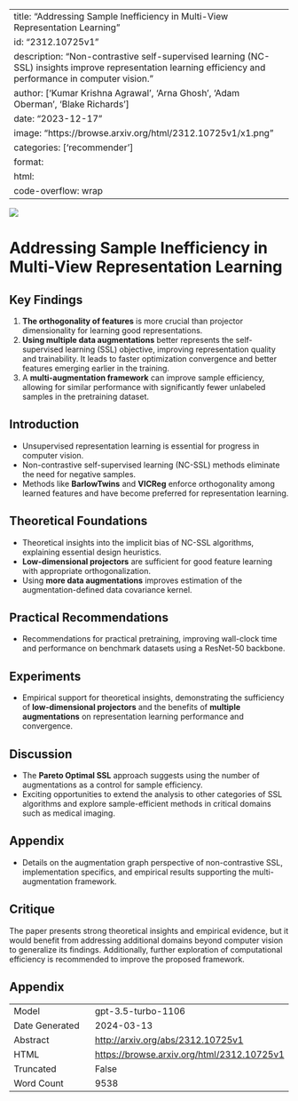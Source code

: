 
---
title: "Addressing Sample Inefficiency in Multi-View Representation Learning"
id: "2312.10725v1"
description: "Non-contrastive self-supervised learning (NC-SSL) insights improve representation learning efficiency and performance in computer vision."
author: ['Kumar Krishna Agrawal', 'Arna Ghosh', 'Adam Oberman', 'Blake Richards']
date: "2023-12-17"
image: "https://browse.arxiv.org/html/2312.10725v1/x1.png"
categories: ['recommender']
format:
  html:
    code-overflow: wrap
---

![](https://browse.arxiv.org/html/2312.10725v1/x1.png)

# Addressing Sample Inefficiency in Multi-View Representation Learning

## Key Findings
1. **The orthogonality of features** is more crucial than projector dimensionality for learning good representations.
2. **Using multiple data augmentations** better represents the self-supervised learning (SSL) objective, improving representation quality and trainability. It leads to faster optimization convergence and better features emerging earlier in the training.
3. A **multi-augmentation framework** can improve sample efficiency, allowing for similar performance with significantly fewer unlabeled samples in the pretraining dataset.

## Introduction
- Unsupervised representation learning is essential for progress in computer vision.
- Non-contrastive self-supervised learning (NC-SSL) methods eliminate the need for negative samples.
- Methods like **BarlowTwins** and **VICReg** enforce orthogonality among learned features and have become preferred for representation learning.

## Theoretical Foundations
- Theoretical insights into the implicit bias of NC-SSL algorithms, explaining essential design heuristics.
- **Low-dimensional projectors** are sufficient for good feature learning with appropriate orthogonalization.
- Using **more data augmentations** improves estimation of the augmentation-defined data covariance kernel.

## Practical Recommendations
- Recommendations for practical pretraining, improving wall-clock time and performance on benchmark datasets using a ResNet-50 backbone.

## Experiments
- Empirical support for theoretical insights, demonstrating the sufficiency of **low-dimensional projectors** and the benefits of **multiple augmentations** on representation learning performance and convergence.

## Discussion
- The **Pareto Optimal SSL** approach suggests using the number of augmentations as a control for sample efficiency.
- Exciting opportunities to extend the analysis to other categories of SSL algorithms and explore sample-efficient methods in critical domains such as medical imaging.

## Appendix
- Details on the augmentation graph perspective of non-contrastive SSL, implementation specifics, and empirical results supporting the multi-augmentation framework.

## Critique
The paper presents strong theoretical insights and empirical evidence, but it would benefit from addressing additional domains beyond computer vision to generalize its findings. Additionally, further exploration of computational efficiency is recommended to improve the proposed framework.

## Appendix

|          |          |
|----------|----------|
| Model     | gpt-3.5-turbo-1106       |
| Date Generated     | 2024-03-13       |
| Abstract | [http://arxiv.org/abs/2312.10725v1](http://arxiv.org/abs/2312.10725v1)        |
| HTML     | [https://browse.arxiv.org/html/2312.10725v1](https://browse.arxiv.org/html/2312.10725v1)       |
| Truncated       | False       |
| Word Count       | 9538       |